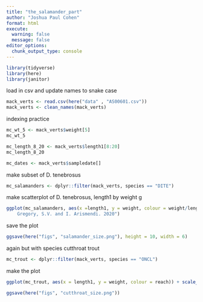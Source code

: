 ```yaml
---
title: "the_salamander_part"
author: "Joshua Paul Cohen"
format: html
execute: 
  warning: false
  message: false
editor_options: 
  chunk_output_type: console
---
```


```r
library(tidyverse)
library(here)
library(janitor)
```

load in csv and update names to snake case
```r
mack_verts <- read.csv(here("data" , "AS00601.csv"))
mack_verts <- clean_names(mack_verts)
```

indexing practice
```r
mc_wt_5 <- mack_verts$weight[5]
mc_wt_5

mc_length_8_20 <- mack_verts$length1[8:20]
mc_length_8_20

mc_dates <- mack_verts$sampledate[]
```

make subset of D. tenebrosus
```r
mc_salamanders <- dplyr::filter(mack_verts, species == "DITE")
```

make scatterplot of D. tenebrosus, length1 by weight g
```r
ggplot(mc_salamanders, aes(x =length1, y = weight, colour = weight/length1)) + geom_point(size = 3) + scale_color_gradient(low = "grey", high = "black") + labs(x = "snout-vent length (mm)", y = "weight (g)", title = "chonkness v. smolness of D. tenebrosus", subtitle = "round", caption = "
    Gregory, S.V. and I. Arismendi. 2020")
```

save the plot
```r
ggsave(here("figs", "salamander_size.png"), height = 10, width = 6)
```

again but with species cutthroat trout
```r
mc_trout <- dplyr::filter(mack_verts, species == "ONCL")
```

make the plot
```r
ggplot(mc_trout, aes(x = length1, y = weight, colour = reach)) + scale_color_manual(values = c("white", "grey", "black")) + geom_point() + facet_wrap(vars(reach)) + labs(x = "elngation", y = "chomk", title = "aaaaaaaAAAAAAAAA")

```

```r
ggsave(here("figs", "cutthroat_size.png"))
```

